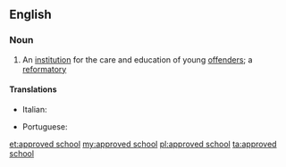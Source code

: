==English==

===Noun===
{{wikipedia|Approved School}}
{{en-noun}}

# {{lb|en|British}} An [[institution]] for the care and education of young [[offender]]s; a [[reformatory]]

====Translations====
{{trans-top|reformatory}}
* Italian: {{t|it|riformatorio|m}}
{{trans-mid}}
* Portuguese: {{t|pt|reformatório|m}}
{{trans-bottom}}

[[et:approved school]]
[[my:approved school]]
[[pl:approved school]]
[[ta:approved school]]